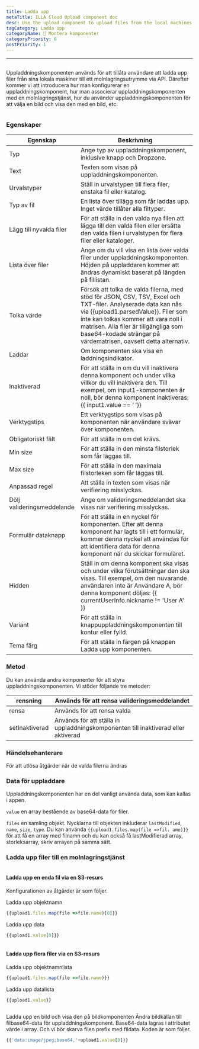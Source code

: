 ```yaml
---
title: Ladda upp
metaTitle: ILLA Cloud Upload component doc
desc: Use the upload component to upload files from the local machines to any cloud storage
tagCategory: Ladda upp
categoryName: 🧬 Montera komponenter
categoryPriority: 6
postPriority: 1
---
```


* * *

## <h2 hidden>Upload</h2>

Uppladdningskomponenten används för att tillåta användare att ladda upp filer från sina lokala maskiner till ett molnlagringsutrymme via API. Därefter kommer vi att introducera hur man konfigurerar en uppladdningskomponent, hur man associerar uppladdningskomponenten med en molnlagringstjänst, hur du använder uppladdningskomponenten för att välja en bild och visa den med en bild, etc.

<img src='https://cdn.illacloud.com/official-website/img/docs/upload1.png' alt="" />

### Egenskaper

| Egenskap                   | Beskrivning                                                                                                                                                                                                                                                                                             |
| -------------------------- | ------------------------------------------------------------------------------------------------------------------------------------------------------------------------------------------------------------------------------------------------------------------------------------------------------- |
| Typ                        | Ange typ av uppladdningskomponent, inklusive knapp och Dropzone.                                                                                                                                                                                                                                        |
| Text                       | Texten som visas på uppladdningskomponenten.                                                                                                                                                                                                                                                            |
| Urvalstyper                | Ställ in urvalstypen till flera filer, enstaka fil eller katalog.                                                                                                                                                                                                                                       |
| Typ av fil                 | En lista över tillägg som får laddas upp. Inget värde tillåter alla filtyper.                                                                                                                                                                                                                           |
| Lägg till nyvalda filer    | För att ställa in den valda nya filen att lägga till den valda filen eller ersätta den valda filen i urvalstypen för flera filer eller kataloger.                                                                                                                                                       |
| Lista över filer           | Ange om du vill visa en lista över valda filer under uppladdningskomponenten. Höjden på uppladdaren kommer att ändras dynamiskt baserat på längden på fillistan.                                                                                                                                        |
| Tolka värde                | Försök att tolka de valda filerna, med stöd för JSON, CSV, TSV, Excel och TXT-filer. Analyserade data kan nås via {{upload1.parsedValue}}. Filer som inte kan tolkas kommer att vara noll i matrisen. Alla filer är tillgängliga som base64-kodade strängar på värdematrisen, oavsett detta alternativ. |
| Laddar                     | Om komponenten ska visa en laddningsindikator.                                                                                                                                                                                                                                                          |
| Inaktiverad                | För att ställa in om du vill inaktivera denna komponent och under vilka villkor du vill inaktivera den. Till exempel, om input1-komponenten är noll, bör denna komponent inaktiveras: {{ input1.value == ‘ ’}}                                                                                          |
| Verktygstips               | Ett verktygstips som visas på komponenten när användare svävar över komponenten.                                                                                                                                                                                                                        |
| Obligatoriskt fält         | För att ställa in om det krävs.                                                                                                                                                                                                                                                                         |
| Min size                   | För att ställa in den minsta filstorlek som får läggas till.                                                                                                                                                                                                                                            |
| Max size                   | För att ställa in den maximala filstorleken som får läggas till.                                                                                                                                                                                                                                        |
| Anpassad regel             | Att ställa in texten som visas när verifiering misslyckas.                                                                                                                                                                                                                                              |
| Dölj valideringsmeddelande | Ange om valideringsmeddelandet ska visas när verifiering misslyckas.                                                                                                                                                                                                                                    |
| Formulär dataknapp         | För att ställa in en nyckel för komponenten. Efter att denna komponent har lagts till i ett formulär, kommer denna nyckel att användas för att identifiera data för denna komponent när du skickar formuläret.                                                                                          |
| Hidden                     | Ställ in om denna komponent ska visas och under vilka förutsättningar den ska visas. Till exempel, om den nuvarande användaren inte är Användare A, bör denna komponent döljas: {{ currentUserInfo.nickname != 'User A' }}                                                                              |
| Variant                    | För att ställa in knappuppladdningskomponenten till kontur eller fylld.                                                                                                                                                                                                                                 |
| Tema färg                  | För att ställa in färgen på knappen Ladda upp komponenten.                                                                                                                                                                                                                                              |

### Metod

Du kan använda andra komponenter för att styra uppladdningskomponenten. Vi stöder följande tre metoder:

| rensning       | Används för att rensa valideringsmeddelandet                                       |
| -------------- | ---------------------------------------------------------------------------------- |
| rensa          | Används för att rensa valda                                                        |
| setInaktiverad | Används för att ställa in uppladdningskomponenten till inaktiverad eller aktiverad |

### Händelsehanterare

För att utlösa åtgärder när de valda filerna ändras

### Data för uppladdare

Uppladdningskomponenten har en del vanligt använda data, som kan kallas i appen.

`value` en array bestående av base64-data för filer. 

`files` en samling objekt. Nycklarna till objekten inkluderar `lastModified`, `name`, `size`, `type`. Du kan använda `{{upload1.files.map(file =>fil. ame)}}` för att få en array med filnamn och du kan också få lastModifierad array, storleksarray, skriv arrayen på samma sätt. 

### Ladda upp filer till en molnlagringstjänst

<img src='https://cdn.illacloud.com/official-website/img/docs/upload2.gif' alt="" />

#### Ladda upp en enda fil via en S3-resurs

Konfigurationen av åtgärder är som följer. 

Ladda upp objektnamn

```jsx
{{upload1.files.map(file =>file.name)[0]}}
```

Ladda upp data

```jsx
{{upload1.value[0]}}
```

<img src='https://cdn.illacloud.com/official-website/img/docs/upload3.png' alt="" />

#### Ladda upp flera filer via en S3-resurs

Ladda upp objektnamnlista

```jsx
{{upload1.files.map(file =>file.name)}}
```

Ladda upp datalista

```jsx
{{upload1.value}}
```

<img src='https://cdn.illacloud.com/official-website/img/docs/upload4.png' alt="" />

Ladda upp en bild och visa den på bildkomponenten
Ändra bildkällan till filbase64-data för uppladdningskomponent. Base64-data lagras i attributet värde i array. Och vi bör skarva filen prefix med fildata. Koden är som följer. 

```jsx
{{'data:image/jpeg;base64,'+upload1.value[0]}}
```

<img src='https://cdn.illacloud.com/official-website/img/docs/upload5.gif' alt="" />

